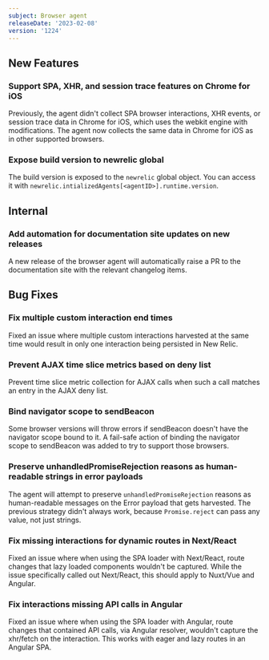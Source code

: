 ```yaml
---
subject: Browser agent
releaseDate: '2023-02-08'
version: '1224'
---
```


## New Features

### Support SPA, XHR, and session trace features on Chrome for iOS

Previously, the agent didn't collect SPA browser interactions, XHR events, or session trace data in Chrome for iOS, which uses the webkit engine with modifications. The agent now collects the same data in Chrome for iOS as in other supported browsers.

### Expose build version to newrelic global

The build version is exposed to the `newrelic` global object. You can access it with `newrelic.intializedAgents[<agentID>].runtime.version`.

## Internal

### Add automation for documentation site updates on new releases

A new release of the browser agent will automatically raise a PR to the documentation site with the relevant changelog items.

## Bug Fixes

### Fix multiple custom interaction end times

Fixed an issue where multiple custom interactions harvested at the same time would result in only one interaction being persisted in New Relic.

### Prevent AJAX time slice metrics based on deny list

Prevent time slice metric collection for AJAX calls when such a call matches an entry in the AJAX deny list.

### Bind navigator scope to sendBeacon

Some browser versions will throw errors if sendBeacon doesn't have the navigator scope bound to it. A fail-safe action of binding the navigator scope to sendBeacon was added to try to support those browsers.

### Preserve unhandledPromiseRejection reasons as human-readable strings in error payloads

The agent will attempt to preserve `unhandledPromiseRejection` reasons as human-readable messages on the Error payload that gets harvested. The previous strategy didn't always work, because `Promise.reject` can pass any value, not just strings.

### Fix missing interactions for dynamic routes in Next/React

Fixed an issue where when using the SPA loader with Next/React, route changes that lazy loaded components wouldn't be captured. While the issue specifically called out Next/React, this should apply to Nuxt/Vue and Angular.

### Fix interactions missing API calls in Angular

Fixed an issue where when using the SPA loader with Angular, route changes that contained API calls, via Angular resolver, wouldn't capture the xhr/fetch on the interaction. This works with eager and lazy routes in an Angular SPA.
